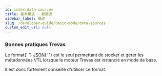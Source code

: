 ```yaml
---
id: index-data-sources
title: 基本模式 - 数据源
sidebar_label: 概述
slug: /developer-guide/basic-mode/data-sources
custom_edit_url: null
---
```



### Bonnes pratiques Trevas

<p>
	Le format{' '}
	<a href={useBaseUrl('/developer-guide/basic-mode/data-sources/json')}>JSON</a>{' '}
	est le seul permettant de stocker et gérer les métadonnées VTL lorsque le
	moteur Trevas est instancié en mode de base.
</p>
<p>Il est donc fortement conseillé d'utiliser ce format.</p>

<div className="row">
	<div className="col">
		<Card
			title="JDBC"
			page={useBaseUrl('/developer-guide/basic-mode/data-sources/jdbc')}
		/>
	</div>
	<div className="col">
		<Card
			title="JSON"
			page={useBaseUrl('/developer-guide/basic-mode/data-sources/json')}
		/>
	</div>
	<div className="col">
		<Card
			title="Others"
			page={useBaseUrl('/developer-guide/basic-mode/data-sources/others')}
		/>
	</div>
</div>
